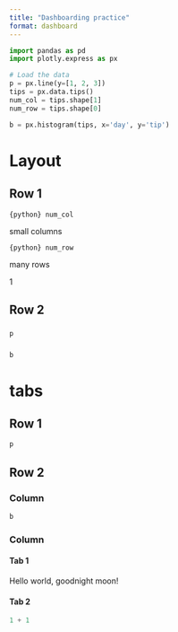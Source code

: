 ```yaml
---
title: "Dashboarding practice"  
format: dashboard   
---
```


```python
import pandas as pd
import plotly.express as px

# Load the data
p = px.line(y=[1, 2, 3])
tips = px.data.tips()
num_col = tips.shape[1]
num_row = tips.shape[0]

b = px.histogram(tips, x='day', y='tip')

```

# Layout

## Row 1 {height=30%}

::: {.valuebox icon="heart" color="#1E91FF" title="Number of Columns"}

`{python} num_col`

small columns

:::

::: {.valuebox icon="arrow-down" color="#87CEFA" title="Number of Rows"} 

`{python} num_row`

many rows

:::

::: {.valuebox icon="graph-up" color="#4382B4" title="third box"}

1

:::

## Row 2 {height=60%}

### {width=70%}

```python
p
```

### {width=40%}

```python
b
```

# tabs

## Row 1 {height=30%}

```python
p

```

## Row 2 {height=70%}

### Column {width="80%"}

```python
b
```

### Column {.tabset width="20%"}

#### Tab 1

Hello world, goodnight moon!

#### Tab 2

```python
1 + 1
```